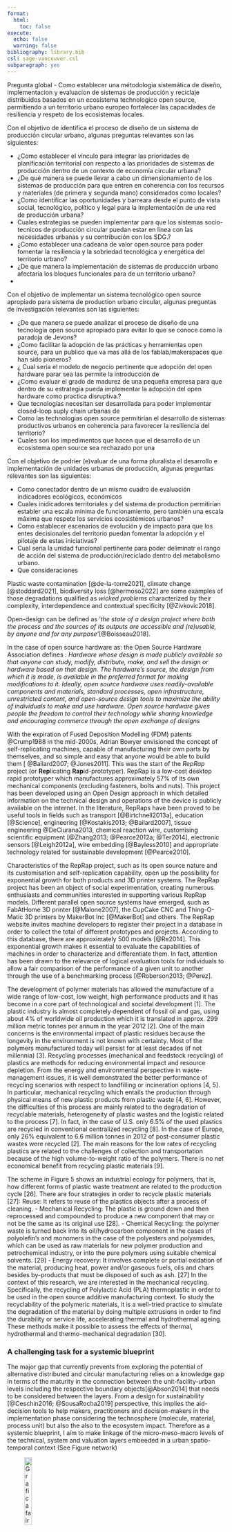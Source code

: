 ```yaml
---
format:
  html:
    toc: false
execute:
  echo: false
  warning: false    
bibliography: library.bib
csl: sage-vancouver.csl
subparagraph: yes
---
```

<!-- in a context of ‘Spaceship Earth’, as an apt metaphor to chart the boundaries for a safe planet [@sterner2019]. -->

Pregunta global
-	Como establecer una métodologia sistemática de diseño, implementacion y evaluacion de sistemas de producción y reciclaje distribuidos basados en un ecosistema technologico open source, permitiendo a un territorio urbano europeo fortalecer las capacidades de resiliencia y respeto de los ecosistemas locales.

Con el objetivo de identifica el proceso de diseño de un sistema de producción circular urbano, algunas preguntas relevantes son las siguientes:

-	¿Como establecer el vínculo para integrar las prioridades de planificación territorial con respecto a las prioridades de sistemas de producción dentro de un contexto de economía circular urbana?
-	¿De qué manera se puede llevar a cabo un dimensionamiento de los sistemas de producción para que entren en coherencia con los recursos y materiales (de primera y segunda mano) considerados como locales?
-	¿Como identificar las oportunidades y barreara desde el punto de vista social, tecnológico, político y legal para la implementación de una red de producción urbana? 
-	Cuales estrategias se pueden implementar para que los sistemas  socio-tecnicos de producción circular puedan estar en línea con las necesidades urbanas y su contribución con los SDG.?
-	¿Como establecer una cadeana de valor open source para poder fomentar la resiliencia y la sobriedad tecnológica y energética del territorio urbano?
-	¿De que manera la implementación de sistemas de producción urbano afectaría los bloques funcionales para de un territorio urbano? 
-	

Con el objetivo de implementar un sistema tecnológico open source apropiado para sistema de production urbano circular, algunas preguntas de investigación relevantes son las siguientes:

-	¿De que manera se puede analizar el proceso de diseño de una tecnología open source apropiado para evitar lo que se conoce como la paradoja de Jevons?
-	¿Como facilitar la adopción de las prácticas y herramientas open source, para un publico que va mas allá de los fablab/makerspaces que han sido pioneros?
-	¿ Cual seria el modelo de negocio pertinente que adopción del open hardware parar sea las permite la introducción de 
-	¿Como evaluar el grado de madurez de una pequeña empresa para que dentro de su estrategia pueda implementar la adopción del open hardware como practica disruptiva.? 
-	Que tecnologías necesitan ser desarrollada para poder implementar closed-loop suply chain urbanas de 
-	Como las technologias open source permitirían el desarrollo de sistemas productivos urbanos en coherencia para favorecer la resiliencia del territorio?
-	Cuales son los impedimentos que hacen que el desarrollo de un ecosistema open source sea rechazado por una 


Con el objetivo de podrier (e)valuar de una forma pluralista el desarrollo e implementación de unidades urbanas de producción, algunas preguntas relevantes son las siguientes:

-	Como conectador dentro de un mismo cuadro de evaluación indicadores ecológicos, económicos 
-	Cuales inidicadores territoriales y del sistema de production permitirían establer una escala mínima de funcionamiento, pero también una escala máxima que respete los servicios ecosistémicos urbanos?
-	Como establecer escenarios de evolución y de impacto para que los entes decisionales del territorio puedan fomentar la adopción y el pilotaje de estas iniciativas?
-	Cual seria la unidad funcional pertinente para poder deliminatr el rango de acción del sistema de producción/reciclado dentro del metabolismo urbano.
-	Que consideraciones



<!-- Wicked problems -->
Plastic waste contamination [@de-la-torre2021],  climate change [@stoddard2021], biodiversity loss [@hermoso2022] are  some examples of those degradations qualified as *wicked problems* characterized by their complexity, interdependence and contextual specificity [@Zivkovic2018].




<!-- Open desing -->
Open-design can be defined as '*the state of a design project where both the process and the sources of its outputs are accessible and (re)usable, by anyone and for any purpose’*[@Boisseau2018].

In the case of open source hardware  as: the Open Source Hardware Association defines : *Hardware whose design is made publicly available so that anyone can study, modify, distribute, make, and sell the design or hardware based on that design. The hardware’s source, the design from which it is made, is available in the preferred format for making modifications to it. Ideally, open source hardware uses readily-available components and materials, standard processes, open infrastructure, unrestricted content, and open-source design tools to maximize the ability of individuals to make and use hardware. Open source hardware gives people the freedom to control their technology while sharing knowledge and encouraging commerce through the open exchange of designs*



<!-- Reprap -->
With the expiration of Fused Deposition Modelling (FDM)  patents @Crump1988 in the mid-2000s, Adrian Bowyer envisioned the concept of  self-replicating machines, capable of manufacturing their own parts by themselves, and so simple and easy that anyone would be able to build them [ @Bailard2007; @Jones2011]. 
This was the start of  the *RepRap* project (or **Rep**licating **Rap**id-prototyper).
RepRap is a low-cost desktop rapid prototyper which manufactures approximately 57\% of its own mechanical components (excluding fasteners, bolts and nuts). 
This project has been developed using an Open Design approach in which detailed information on the technical design and operations of the device is publicly available on the internet. In the literature, RepRaps have been proved to be useful tools in fields such as transport [@Birtchnell2013a],  education [@Science], engineering [@Kostakis2013; @Bailard2007], tissue engineering @DeCiurana2013, chemical reaction wire,  customising scientific equipment [@Zhang2013; @Pearce2012a; @Ter2014], electronic sensors [@Leigh2012a], wire embedding [@Bayless2010] and appropriate technology related for sustainable development [@Pearce2010].   

Characteristics of the RepRap project, such as its open source nature and its customisation and self-replication capability,  open up the possibility for exponential growth  for both products and 3D printer systems. The RepRap project has been an object of social experimentation, creating numerous enthusiasts and communities interested in supporting various RepRap models. 
Different parallel open source systems have emerged, such as FabAtHome 3D printer [@Malone2007], the CupCake CNC and Thing-O-Matic 3D printers by MakerBot Inc [@MakerBot] and others. 
The RepRap website invites  machine developers to register their project in a database in order to collect  the total of different prototypes and projects. 
According to this database, there are approximately 500 models [@Re2014].  This exponential growth makes it essential to evaluate the capabilities of machines in order to characterize and differentiate them. In fact, attention has been drawn to the relevance of logical evaluation tools for individuals to allow a fair comparison of  the performance of a given unit to another through the use of a benchmarking process [@Roberson2013; @Perez].



<!-- Plastic Problems -->
The development of polymer materials has allowed the manufacture of a wide range of low-cost, low weight, high performance products and it has become in a core part of technological and societal development [1].
The plastic industry is almost completely dependent of fossil oil and gas, using about 4% of worldwide oil production which it is translated in approx. 299 million metric tonnes per annum in the year 2012 [2]. 
One of the main concerns is the environmental impact of plastic residues because the longevity in the environment is not known with certainty. 
Most of the polymers manufactured today will persist for at least decades (if not millennia) [3].
Recycling processes (mechanical and feedstock recycling) of plastics are methods for reducing environmental impact and resource depletion. 
From the energy and environmental perspective in waste-management issues, it is well demonstrated the better performance of recycling scenarios with respect to landfilling or incineration options [4, 5].
In particular, mechanical recycling which entails the production through physical means of new plastic products from plastic waste [4, 6]. 
However, the difficulties of this process are mainly related to the degradation of recyclable materials, heterogeneity of plastic wastes and the logistic related to the process [7].
In fact, in the case of U.S. only 6.5% of the used plastics are recycled in conventional centralized recycling [8].
In the case of Europe, only 26% equivalent to 6.6 million tonnes in 2012 of post-consumer plastic wastes were recycled [2].
The main reasons for the low rates of recycling plastics are related to the challenges of collection and transportation because of the high volume-to-weight ratio of the polymers. There is no net economical benefit from recycling plastic materials [9].

The scheme in Figure 5 shows an industrial ecology for polymers, that is, how different forms of plastic waste treatment are related to the production cycle [26].
There are four strategies in order to recycle plastic materials [27]:
Reuse: It refers to reuse of the plastics objects after a process of cleaning. 
- Mechanical Recycling: The plastic is ground down and then reprocessed and compounded to produce a new component that may or not be the same as its original use [28].
- Chemical Recycling: the polymer waste is turned back into its oil/hydrocarbon component in the cases of polyolefin’s and monomers in the case of the polyesters and polyamides, which can be used as raw materials for new polymer production and petrochemical industry, or into the pure polymers using suitable chemical solvents. [29]
- Energy recovery: It involves complete or partial oxidation of the material, producing heat, power and/or gaseous fuels, oils and chars besides by-products that must be disposed of such as ash. [27]
In the context of this research, we are interested in the mechanical recycling. Specifically, the recycling of Polylactic Acid (PLA) thermoplastic in order to be used in the open source additive manufacturing context. To study the recyclability of the polymeric materials, it is a well-tried practice to simulate the degradation of the material by doing multiple extrusions in order to find the durability or service life, accelerating thermal and hydrothermal ageing. These methods make it possible to assess the effects of thermal, hydrothermal and thermo-mechanical degradation [30].



### A challenging task for a systemic blueprint

<!-- GAp to comble objectives -->
The major gap that currently prevents from exploring the potential of alternative distributed and circular manufacturing relies on a knowledge gap in terms of the maturity in the connection between the unit-facility-urban levels including the respective boundary objects[@Abson2014] that needs to be considered between the layers.
<!-- Pushing fortwards the frontiers -->
From a design for sustainability [@Ceschin2016; @SousaRocha2019] perspective, this implies the aid-decision tools to help makers, practitioners and decision-makers in the implementation phase considering the technosphere (molecule, material, process unit) but also the also to the ecosystem impact. 
   <!-- Explaining the work -->
Therefore as a systemic blueprint, I aim to make linkage of the micro-meso-macro levels of the technical, system and valuation layers embeeded in a urban spatio-temporal context (See Figure network)

![Grafic a faire baseee sur celui-la Source XX](Figures/Levels.jpeg){#fig-DRAM fig.pos='h' width=20%}

Rethinking the design of efficient and effective production system under the perspective of small and modular machines in combination with the means provided by rapidly increasing digitalization can support the development of sustainable and competitive urban production systems.
Urban production systems can be developed in a way that is sustainable and competitive by rethinking the design of efficient and effective production systems from the perspective of tiny and modular machines in conjunction with the tools afforded by rapidly rising OSAT.





<!-- Especifiying the problem -->
There is a urgent necessity to better understand how to design, orchestrate [@ritala2022] and evaluate the socio-technical circular demonstrators at urban levels 

<!-- Axis -->
By exploring the case of Green Fablab At Octroi Nancy, 

<!-- Main objectives -->


   <!-- Unpacking the problem objectives -->
To do so, the SDRAM project aims to deep understanding of the three major layers and the boundary objects between them:

1. How to understand the  design a production/recycling considering the specifities or the urban space in the lens of the urban manufacturing opportunity and material rarefaction.

2. 

3. What are the main principles, criteria and pertinent indicators (e)valuation of socio-technical alternatives to  mass production in a urban sustainability transition? 

<!-- Gaps in the literature -->
#### *Manufacturing and an urban priority for resilience and agility*. 

The significance and main challengue of sustainable urban production lies in the bridging of disciplinary boundary of urban and manufacturing systems fields [@juraschek2022, @Tsui2020].
One major drawback is the lack of holistic and shared framework to connect the urban and manufacturing development.
There is an opportunity to create a City-Factory-Product nexus [@herrmann2019; @williams2019] understanding that aims to be adaptable, resilient[@Shabbir2021; @@mubarik2021] and considering the carrying capacity of the urban ecosystem. 


#### *The open-source appropriate technology (OSAT) as alternative*.

   <!-- OSAT -->
The OSAT relies on small-scale, economically affordable, decentralised, energy-efficient, environmentally sound and easily utilized by local communities to meet their needs [@Pearce2012b]. 
This approach have been valuable for scientific equipement to reduce the cost with equal of quality [@Pearce2014k;@Pearce2016], and having implication in national level [@Heikkinen2020a; @pearce2022a]. 
Therefore, a OSAT technodiversity is a breakthrough  to possible open up the valorization of material loops inside urban settlements fostering the creation of urban closed-loop supply chains.
The establishment of development of a technological open source maturity level focalised on the distributed recycling is part of the technical blueprint. 


#### *Pluralistic (e)valuation for emerging industrial micro-values chains that integrate ecosystem characteristics.*

<!-- Urban and Industrial -->
Reconciling urban development and industrial development is not an easy task (wicked problem). 
Thus, the type of information that decision-makers take into account is relevant at the moment to put in place industrial systems.
From systemic design thinking and ecological economics fileds[@kish2021@; @economics2021], it is needed to new forms of (e)valuation beyond the economics [@gunton2022] to identify major feedbacks in the strategic, the tactical and the operational decisional levels.
The integration of ecological aspects[@kennedy2022] in the decision-making seems not evident given the complexity to define the boundaries and interactions of industrial and ecological systems.
  <!-- Expand boundaries of Engineering -->
However, it is urgent to expand the boundaries for engineering design from the lowest molecular- / process-level,  to the higher levels of value chains, ecosystems and the planet [@Martinez-Hernandez2017; @kurtz2021].
We need to integrate ecological carrying capacity since the fuzzy front end phase of an industrial systems. 

   <!-- Ambition -->
The ambition of this project is to open up the possibilities of a new field of socio-technical design of distributed and circular urban production systems to the scientific community.



<!-- Claiming sustainability -->
@Bakshi2019a
Furthermore, environmental harm occurs when the activities exceed nature’s capacity to absorb emissions and mitigate their impact or to provide resources without depletion of the stocks. 
This understanding points toward six necessary but not suficient requirements that need to be satisfied before claiming environmental sustainability (6). Methods need to account for shifting of impacts in four spheres: space, time, across disciplines, and between flows. 
In addition to these four requirements, methods also need to account for the demand of ecosystem services created by emissions and resource use, and the capacity of relevant ecosystems to supply these demanded goods and services.


## INEDIT
The Do-It-Yourself (DIY) movement promoted this kind of flexible and agile fabrication dedicated to individual makers mainly for sustainability purpose.
The DIY movement is still alive within innovation spaces like FabLabs that characterize makers’ physical spaces or workshops.
Alongside the DIY movement, the social manufacturing concept has emerged as an open, hence, more democratic way of manufacturing by the fact that the design process is able to integrate individuals (or group of individuals) to contribute. It is defined as a novel manufacturing mode, in which the consumers are involved fully into the production process by the internet (Shang et al. 2013). Consumers can manage distributed socialized manufacturing resources and activities through online platforms to facilitate personalized real-time and socialized production (Mohajeri et al. 2014; Jiang et al. 2016). 
Thus, it engages different skills in the production process leading to new value creation supported by the “Do-It-Together” (DIT) form of participatory design and collaborative production strategy. The means of social manufacturing enable the integration of individuals/customer in all the processes of physical products manufacturing, from ideation to production. These radical means make DIT more suitable to small-scale production at local sites. Indeed, it offers new business opportunities particularly for Small and Medium-sized Enterprises (SMEs) that have more difficulty to fulfill the ever-changing customer demand.


### Plastics and the Antropocene: a change is needed
<!-- Intro -->
Plastic waste contamination is one of the relevant stratigraphic indicator of what is recently considered the Anthropocene era [@de-la-torre2021]. 
   <!-- Anthropocene: Popularized by the chemist Paul Crutzen in 2000 -->
The anthropocene frames the humans not only as biological but as geological force acknowledging the new status of humanity given the different markups in the ecosystems that are impacting the stability of the earth system.


   <!-- changes in demography -->
<!-- This is impulsed by the population increased from 3 to 6 billion since 1950, while the leap in economic activity  increased of 15-fold over that period, which is even more critical [@steffen2011].  -->
Indeed, the rebound effect of the global mass production paradigm demands to rethink the paradigms of the means of production given the ecological degradation.

<!-- Complexities of Plastics -->

    <u>underscored text </u>

The consequence is for high volume and low weight polymers, the recycling of plastic is not cost-efficient in a centralized context.
<!-- Deeping in the problem of recycling --> 
In fact, if we currently consider the sources of plastic waste and more specifically those from food packaging, we are faced with various limitations related to the types of material and their shaping.
<!-- Sorting centers G1 --> 
More specifically, Taking the French case, the sorting centers find themselves with 3 material flows to manage.
<!-- Group 1 --> The first group (G1), namely that of bottles and flasks, is well controlled with relatively distributed sorting throughout the French territory (about 150 sites) and centralized mechanical recycling in a few specialized centres by type of plastic (polyethylene (PE), polypropylene (PP), high density PE (HDPE) PET).
<!-- G2 --> For the second group (G2: i.e. refusal of sorting PET, PP, PET/ HDPE mixture, polystyrene polyethylene (PS)), following the many actions carried out in recent years, we find ourselves with sorted plastics but due to a lack of circuit and value chain only residual energy value is considered although their properties are still high.
<!-- G3 --> Finally, the third group (G3: i.e. biopolymers, polylactic acid (PLA), Polyhydroxyalkanoate (PHA)) consists of unsorted plastics that end up in landfills and on which we have very little information \[17\].

### Rebound problem: democratization of the waste

The reduction of the dependence of oil-based materials, as plastics, is a systemic endeavor challengue.
However, there is an plastic waste stock of 70 years of accumulation of plastics materials.
If the prot-systems of 'design global / manufacturing local' continues to be democratized, **we'll probably leading to a future with a rebound effect of waste.**

<!-- Levels of analysis -->

Considering the different specificities of AM processes, a broad field of opportunity is emerging to develop more sustainable means of production at different levels of the value chain [@Despeisse2016].

### Preliminary studies on the use of rec

-   The use of recycled materials like polymer waste is going to be one of the stock that we"ll nedd to use given the scarcity of
-   Assitive manufacturing is a potential enabler of change for manufacturing
-   the community-base recycling approach is a scale of the changes
-   major efforts in the implementation of community-driven recycling approach is needed in the urban settlements
-   the proposition of system dynamics as modelisation tool to understand the the main gap in ecosystems services are needed in the ) like a bacterias, we need to develop a industrial infrastructure that stimulus the regenerative use of products
-   Validation of open source as a means to foster the manufacturing conviviality
-   Resilience as a major backtrack for industrial processes in the future
-   Pluralism forms of evaluation needs to be developed to evaluate the implementation strategies of community-drivesn strategies of manufacturing.\
-   Mechanical recycling is leading a path in the transformation of waste-to-ressource atoms
-   

towards the distributed recycling via additive manufacturing approach[@CruzSanchez2020], validating the open source 3D printing as a reliable technique process.
This validation of the process have also include the polymer recycling process as a possible industrial vector that enables can give possible uses to this abundant material.

Studies on the technical viability of recycled materials as substitutes for conventional virgin materials are still limited to particular applications [@Mikula2020].
We have proved that for prototyping is the case [@ref].
We need to imagine that the use of recycled assets becomes a norm and not a exception in the industrial process.
This is important given that in a post-growth appproachs, the rarefication of virgin assets is a plausible scenario.





### Getting stuck with the scale paradigm for recycling 
   <!-- Validation of the Mechanical recycling -->
Different routes have been developed for plastic recycling (see Figure)

From an energy and environmental perspective, the scientific literature [@Arena2003, @Perugini2005, @Lazarevic2010, @Piemonte2011] proves that the mechanical recycling strategy is the most suitable plastic waste management option for relatively clean and homogeneous plastic and bioplastic waste streams compared to landfilling or incineration alternatives.  
   <!-- THe problem of mechanical recycling -->
However, transitioning to sustainable plastics in the manufacturing of plastic products, parts, and packaging is influenced by the complex interconnections between polymer producers - petrochemical companies- [10], converters [11], brand owners or manufacturers [12], retailers and consumers [13], and recycling operators [14], as well as the influences of policymakers in wider economic and societal changes [11].
Economic, social, political and technological barriers must be overcome for sustainable plastic management [9]. 




%------------------------------------------

\begin{wraptable}[10]{r}[0pt]{0.8\textwidth}
\extrarowsep =0mm
\small
\begin{tabu} to 0.9\linewidth {X[5,l] | *{10}{c} }
\toprule  
 \textbf{Activity} & \textbf{S1} & \textbf{S2} & \textbf{S3} & \textbf{S4} & \textbf{S5} &
                    \textbf{S6} & \textbf{S7} & \textbf{S8} & \textbf{S9} & \textbf{S10}\\

\midrule
WP1: Theoretical baseline on urban  & & & & & & & & & & \\

\bottomrule
\end{tabu}
\caption{A wrapped table going nicely inside the text.}\label{wrap-tab:1}
\end{wraptable} 

%------------------------------------------
